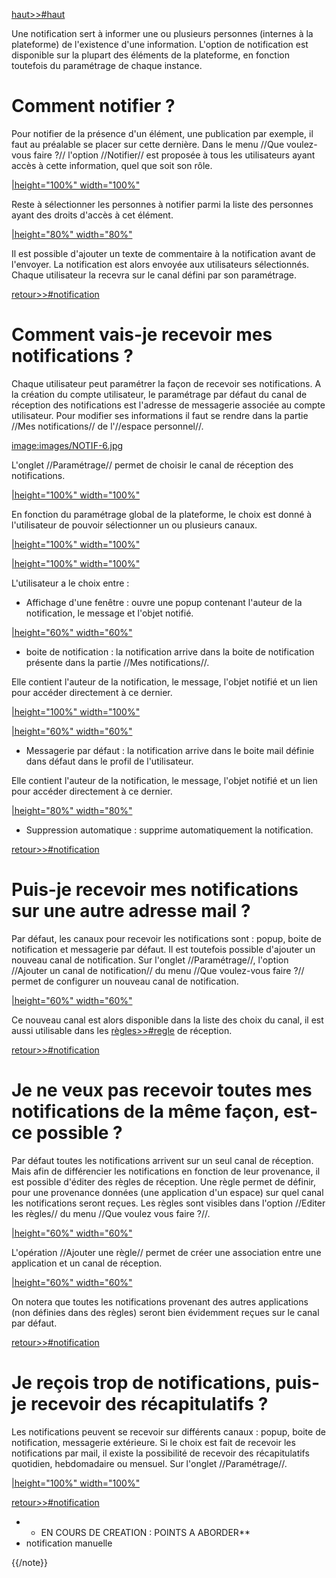 ﻿[[haut>>#haut]]

{{anchor id=notification /}}

Une notification sert à informer une ou plusieurs personnes (internes à la plateforme) de l'existence d'une information.
L'option de notification est disponible sur la plupart des éléments de la plateforme, en fonction toutefois du paramétrage de chaque instance.

= Comment notifier ? =

Pour notifier de la présence d'un élément, une publication par exemple, il faut au préalable se placer sur cette dernière.
Dans le menu //Que voulez-vous faire ?// l'option //Notifier// est proposée à tous les utilisateurs ayant accès à cette information, quel que soit son rôle.

[[image:images/NOTIF-1.jpg||height="100%" width="100%"]]

Reste à sélectionner les personnes à notifier parmi la liste des personnes ayant des droits d'accès à cet élément. 

[[image:images/NOTIF-2.jpg||height="80%" width="80%"]]

Il est possible d'ajouter un texte de commentaire à la notification avant de l'envoyer.
La notification est alors envoyée aux utilisateurs sélectionnés. 
Chaque utilisateur la recevra sur le canal défini par son paramétrage. 

[[retour>>#notification]]

= Comment vais-je recevoir mes notifications ? =

Chaque utilisateur peut paramétrer la façon de recevoir ses notifications.
A la création du compte utilisateur, le paramétrage par défaut du canal de réception des notifications est l'adresse de messagerie associée au compte utilisateur.
Pour modifier ses informations il faut se rendre dans la partie //Mes notifications// de l'//espace personnel//.

[[image:images/NOTIF-6.jpg]]

L'onglet //Paramétrage// permet de choisir le canal de réception des notifications.

[[image:images/NOTIF-7.jpg||height="100%" width="100%"]]

En fonction du paramétrage global de la plateforme, le choix est donné à l'utilisateur de pouvoir sélectionner un ou plusieurs canaux.

[[image:images/NOTIF-8.jpg||height="100%" width="100%"]]

[[image:images/NOTIF-9.jpg||height="100%" width="100%"]]

L'utilisateur a le choix entre :
* Affichage d'une fenêtre : ouvre une popup contenant l'auteur de la notification, le message et l'objet notifié.

[[image:images/NOTIF-10.jpg||height="60%" width="60%"]]
* boite de notification : la notification arrive dans la boite de notification présente dans la partie //Mes notifications//. 
Elle contient l'auteur de la notification, le message, l'objet notifié et un lien pour accéder directement à ce dernier.

[[image:images/NOTIF-11.jpg||height="100%" width="100%"]]

[[image:images/NOTIF-5.jpg||height="60%" width="60%"]]
* Messagerie par défaut : la notification arrive dans le boite mail définie dans défaut dans le profil de l'utilisateur.
Elle contient l'auteur de la notification, le message, l'objet notifié et un lien pour accéder directement à ce dernier.

[[image:images/NOTIF-4.jpg||height="80%" width="80%"]]
* Suppression automatique : supprime automatiquement la notification.

[[retour>>#notification]]

= Puis-je recevoir mes notifications sur une autre adresse mail ? =

Par défaut, les canaux pour recevoir les notifications sont : popup, boite de notification et messagerie par défaut.
Il est toutefois possible d'ajouter un nouveau canal de notification. 
Sur l'onglet //Paramétrage//, l'option //Ajouter un canal de notification// du menu //Que voulez-vous faire ?// permet de configurer un nouveau canal de notification.

[[image:images/NOTIF-12.jpg||height="60%" width="60%"]]

Ce nouveau canal est alors disponible dans la liste des choix du canal, il est aussi utilisable dans les [[règles>>#regle]] de réception.

[[retour>>#notification]]

{{anchor id=regle /}}
= Je ne veux pas recevoir toutes mes notifications de la même façon, est-ce possible ? =

Par défaut toutes les notifications arrivent sur un seul canal de réception.
Mais afin de différencier les notifications en fonction de leur provenance, il est possible  d'éditer des règles de réception.
Une règle permet de définir, pour une provenance données (une application d'un espace) sur quel canal les notifications seront reçues.  
Les règles sont visibles dans l'option //Editer les règles// du menu //Que voulez vous faire ?//.

[[image:images/NOTIF-13.jpg||height="60%" width="60%"]]

L'opération //Ajouter une règle// permet de créer une association entre une application et un canal de réception.

[[image:images/NOTIF-14.jpg||height="60%" width="60%"]]

On notera que toutes les notifications provenant des autres applications (non définies dans des règles) seront bien évidemment reçues sur le canal par défaut.

[[retour>>#notification]]

= Je reçois trop de notifications, puis-je recevoir des récapitulatifs ? =

Les notifications peuvent se recevoir sur différents canaux : popup, boite de notification, messagerie extérieure.
Si le choix est fait de recevoir les notifications par mail, il existe la possibilité de recevoir des récapitulatifs quotidien, hebdomadaire ou mensuel.
Sur l'onglet //Paramétrage//.

[[image:images/NOTIF-15.jpg||height="100%" width="100%"]]

[[retour>>#notification]]


{{note}}
**EN COURS DE CREATION : POINTS A ABORDER**
* notification manuelle
{{/note}}
